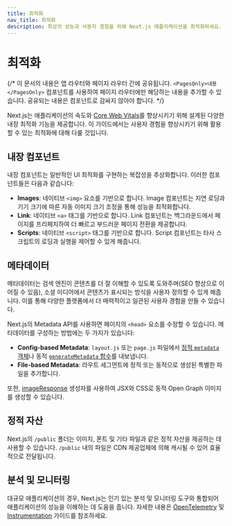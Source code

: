 ```yaml
---
title: 최적화
nav_title: 최적화
description: 최상의 성능과 사용자 경험을 위해 Next.js 애플리케이션을 최적화하세요.
---
```


# 최적화

{/* 이 문서의 내용은 앱 라우터와 페이지 라우터 간에 공유됩니다. `<PagesOnly>내용</PagesOnly>` 컴포넌트를 사용하여 페이지 라우터에만 해당하는 내용을 추가할 수 있습니다. 공유되는 내용은 컴포넌트로 감싸지 않아야 합니다. */}

Next.js는 애플리케이션의 속도와 [Core Web Vitals](https://web.dev/vitals/)를 향상시키기 위해 설계된 다양한 내장 최적화 기능을 제공합니다. 이 가이드에서는 사용자 경험을 향상시키기 위해 활용할 수 있는 최적화에 대해 다룰 것입니다.

## 내장 컴포넌트

내장 컴포넌트는 일반적인 UI 최적화를 구현하는 복잡성을 추상화합니다. 이러한 컴포넌트들은 다음과 같습니다:

- **Images**: 네이티브 `<img>` 요소를 기반으로 합니다. Image 컴포넌트는 지연 로딩과 기기 크기에 따른 자동 이미지 크기 조정을 통해 성능을 최적화합니다.
- **Link**: 네이티브 `<a>` 태그를 기반으로 합니다. Link 컴포넌트는 백그라운드에서 페이지를 프리페치하여 더 빠르고 부드러운 페이지 전환을 제공합니다.
- **Scripts**: 네이티브 `<script>` 태그를 기반으로 합니다. Script 컴포넌트는 타사 스크립트의 로딩과 실행을 제어할 수 있게 해줍니다.

## 메타데이터

메타데이터는 검색 엔진이 콘텐츠를 더 잘 이해할 수 있도록 도와주며(SEO 향상으로 이어질 수 있음), 소셜 미디어에서 콘텐츠가 표시되는 방식을 사용자 정의할 수 있게 해줍니다. 이를 통해 다양한 플랫폼에서 더 매력적이고 일관된 사용자 경험을 만들 수 있습니다.

Next.js의 Metadata API를 사용하면 페이지의 `<head>` 요소를 수정할 수 있습니다. 메타데이터를 구성하는 방법에는 두 가지가 있습니다:

- **Config-based Metadata**: `layout.js` 또는 `page.js` 파일에서 [정적 `metadata` 객체](/docs/app/api-reference/functions/generate-metadata#metadata-object)나 동적 [`generateMetadata` 함수](/docs/app/api-reference/functions/generate-metadata#generatemetadata-function)를 내보냅니다.
- **File-based Metadata**: 라우트 세그먼트에 정적 또는 동적으로 생성된 특별한 파일을 추가합니다.

또한, [imageResponse](/docs/app/api-reference/functions/image-response) 생성자를 사용하여 JSX와 CSS로 동적 Open Graph 이미지를 생성할 수 있습니다.

## 정적 자산

Next.js의 `/public` 폴더는 이미지, 폰트 및 기타 파일과 같은 정적 자산을 제공하는 데 사용할 수 있습니다. `/public` 내의 파일은 CDN 제공업체에 의해 캐시될 수 있어 효율적으로 전달됩니다.

## 분석 및 모니터링

대규모 애플리케이션의 경우, Next.js는 인기 있는 분석 및 모니터링 도구와 통합되어 애플리케이션의 성능을 이해하는 데 도움을 줍니다. 자세한 내용은 [OpenTelemetry](/docs/pages/building-your-application/optimizing/open-telemetry) 및 [Instrumentation](/docs/pages/building-your-application/optimizing/instrumentation) 가이드를 참조하세요.
